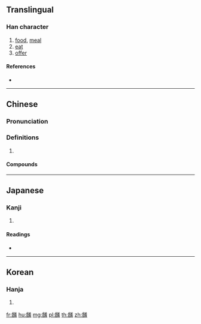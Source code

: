 {{character info/new}}
{{also|馐}}
==Translingual==

===Han character===
{{Han char|rn=184|rad=食|as=11|sn=20|four=88715|canj=OITQG}}

# [[food]], [[meal]]
# [[eat]]
# [[offer]]

====References====
* {{Han ref|kx=1425.010|dkj=44362|dj=1950.300|hdz=74468.150|uh=9948|ud=39240|bh=F3AF|bd=62383}}

----

==Chinese==
{{zh-forms|s=馐}}

===Pronunciation===
{{zh-pron
|m=xiū
|c=sau1
|cat=
}}

===Definitions===
{{zh-hanzi}}

# {{rfdef|zh}}

====Compounds====
{{zh-der|清酌庶饈|珍饈|珍饈佳餚|珍饈百味}}

----

==Japanese==

===Kanji===
{{ja-kanji|grade=|rs=食11}}

# {{defn|lang=ja|sort=食11}}

====Readings====
* {{ja-readings|on=[[しゅう]] (shū), [[しゅ]] (shu)|kun=[[すすめる]] (susumeru)}}

----

==Korean==

===Hanja===
{{ko-hanja|hangeul=수|eumhun=|rv=su|mr=su|y=swu}}

# {{defn|lang=ko|sort=食11}}

[[fr:饈]]
[[hu:饈]]
[[mg:饈]]
[[pl:饈]]
[[th:饈]]
[[zh:饈]]